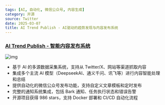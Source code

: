 ```yaml
---
tags: [AI, 自动化, 微信公众号, 内容生成]
category: 开源
source: Twitter
date: 2025-03-07
title: AI Trend Publish - AI驱动的趋势发现与内容发布系统
---
```


### [AI Trend Publish - 智能内容发布系统](https://github.com/OpenAISpace/ai-trend-publish)

![img](https://img.mengpeng.tech/i/2025/03/07/67ca7db9d76ee.webp)

- 基于 AI 的多源数据采集系统，支持从 Twitter/X、网站等渠道抓取内容
- 集成多个主流 AI 模型（DeepseekAI、通义千问、讯飞等）进行内容智能处理和总结
- 提供自动化的微信公众号发布功能，支持自定义文章模板和定时发布
- 完整的通知系统集成，包括 Bark 通知、任务执行状态和错误告警
- 开源项目获得 986 stars，支持 Docker 部署和 CI/CD 自动化流程 